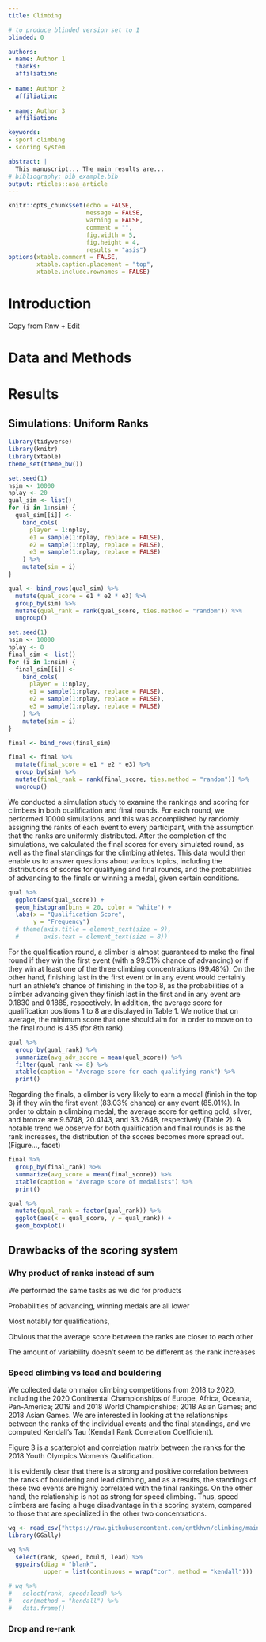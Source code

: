 ```yaml
---
title: Climbing

# to produce blinded version set to 1
blinded: 0

authors: 
- name: Author 1
  thanks: 
  affiliation: 
  
- name: Author 2
  affiliation: 
  
- name: Author 3
  affiliation:

keywords:
- sport climbing
- scoring system

abstract: |
  This manuscript... The main results are... 
# bibliography: bib_example.bib
output: rticles::asa_article
---
```



```r
knitr::opts_chunk$set(echo = FALSE, 
                      message = FALSE, 
                      warning = FALSE,
                      comment = "",
                      fig.width = 5,
                      fig.height = 4,
                      results = "asis")
options(xtable.comment = FALSE,
        xtable.caption.placement = "top", 
        xtable.include.rownames = FALSE)
```

# Introduction

Copy from Rnw + Edit

# Data and Methods


# Results

## Simulations: Uniform Ranks

```r
library(tidyverse)
library(knitr)
library(xtable)
theme_set(theme_bw())
```

```r
set.seed(1)
nsim <- 10000
nplay <- 20
qual_sim <- list()
for (i in 1:nsim) {
  qual_sim[[i]] <-
    bind_cols(
      player = 1:nplay,
      e1 = sample(1:nplay, replace = FALSE),
      e2 = sample(1:nplay, replace = FALSE),
      e3 = sample(1:nplay, replace = FALSE)
    ) %>%
    mutate(sim = i)
}

qual <- bind_rows(qual_sim) %>% 
  mutate(qual_score = e1 * e2 * e3) %>% 
  group_by(sim) %>% 
  mutate(qual_rank = rank(qual_score, ties.method = "random")) %>%
  ungroup()
```

```r
set.seed(1)
nsim <- 10000
nplay <- 8
final_sim <- list()
for (i in 1:nsim) {
  final_sim[[i]] <-
    bind_cols(
      player = 1:nplay,
      e1 = sample(1:nplay, replace = FALSE),
      e2 = sample(1:nplay, replace = FALSE),
      e3 = sample(1:nplay, replace = FALSE)
    ) %>%
    mutate(sim = i)
}

final <- bind_rows(final_sim) 

final <- final %>% 
  mutate(final_score = e1 * e2 * e3) %>% 
  group_by(sim) %>% 
  mutate(final_rank = rank(final_score, ties.method = "random")) %>%
  ungroup()
```

We conducted a simulation study to examine the rankings and scoring for climbers in both qualification and final rounds. For each round, we performed 10000 simulations, and this was accomplished by randomly assigning the ranks of each event to every participant, with the assumption that the ranks are uniformly distributed. After the completion of the simulations, we calculated the final scores for every simulated round, as well as the final standings for the climbing athletes. This data would then enable us to answer questions about various topics, including the distributions of scores for qualifying and final rounds, and the probabilities of advancing to the finals or winning a medal, given certain conditions.

```r
qual %>%
  ggplot(aes(qual_score)) +
  geom_histogram(bins = 20, color = "white") + 
  labs(x = "Qualification Score",
       y = "Frequency")
  # theme(axis.title = element_text(size = 9),
  #       axis.text = element_text(size = 8))
```

For the qualification round, a climber is almost guaranteed to make the final round if they win the first event (with a 99.51% chance of advancing) or if they win at least one of the three climbing concentrations (99.48%). On the other hand, finishing last in the first event or in any event would certainly hurt an athlete's chance of finishing in the top 8, as the probabilities of a climber advancing given they finish last in the first and in any event are 0.1830 and 0.1885, respectively. In addition, the average score for qualification positions 1 to 8 are displayed in Table 1. We notice that on average, the minimum score that one should aim for in order to move on to the final round is 435 (for 8th rank). 

```r
qual %>% 
  group_by(qual_rank) %>% 
  summarize(avg_adv_score = mean(qual_score)) %>% 
  filter(qual_rank <= 8) %>% 
  xtable(caption = "Average score for each qualifying rank") %>% 
  print()
```

Regarding the finals, a climber is very likely to earn a medal (finish in the top 3) if they win the first event (83.03% chance) or any event (85.01%). In order to obtain a climbing medal, the average score for getting gold, silver, and bronze are 9.6748, 20.4143, and 33.2648, respectively (Table 2). A notable trend we observe for both qualification and final rounds is as the rank increases, the distribution of the scores becomes more spread out. (Figure..., facet)

```r
final %>% 
  group_by(final_rank) %>% 
  summarize(avg_score = mean(final_score)) %>% 
  xtable(caption = "Average score of medalists") %>% 
  print()
```

```r
qual %>% 
  mutate(qual_rank = factor(qual_rank)) %>% 
  ggplot(aes(x = qual_score, y = qual_rank)) +
  geom_boxplot()
```

## Drawbacks of the scoring system

### Why product of ranks instead of sum

We performed the same tasks as we did for products

Probabilities of advancing, winning medals are all lower

Most notably for qualifications, 

Obvious that the average score between the ranks are closer to each other

The amount of variability doesn't seem to be different as the rank increases

### Speed climbing vs lead and bouldering

We collected data on major climbing competitions from 2018 to 2020, including the 2020 Continental Championships of Europe, Africa, Oceania, Pan-America; 2019 and 2018 World Championships; 2018 Asian Games; and 2018 Asian Games. We are interested in looking at the relationships between the ranks of the individual events and the final standings, and we computed Kendall’s Tau (Kendall Rank Correlation Coefficient).


Figure 3 is a scatterplot and correlation matrix between the ranks for the 2018 Youth Olympics Women's Qualification.

It is evidently clear that there is a strong and positive correlation between the ranks of bouldering and lead climbing, and as a results, the standings of these two events are highly correlated with the final rankings. On the other hand, the relationship is not as strong for speed climbing. Thus, speed climbers are facing a huge disadvantage in this scoring system, compared to those that are specialized in the other two concentrations. 

```r
wq <- read_csv("https://raw.githubusercontent.com/qntkhvn/climbing/main/data/2018_youth_olympics/women_qual.csv")
library(GGally)
```

```r
wq %>% 
  select(rank, speed, bould, lead) %>% 
  ggpairs(diag = "blank",
          upper = list(continuous = wrap("cor", method = "kendall")))
```

```r
# wq %>% 
#   select(rank, speed:lead) %>% 
#   cor(method = "kendall") %>% 
#   data.frame()
```

### Drop and re-rank
